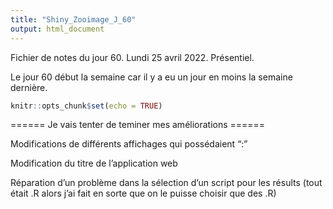 ```yaml
---
title: "Shiny_Zooimage_J_60"
output: html_document
---
```


Fichier de notes du jour 60. Lundi 25 avril 2022. Présentiel. \

Le jour 60 début la semaine car il y a eu un jour en moins la semaine dernière. \

```r
knitr::opts_chunk$set(echo = TRUE)
```

====== Je vais tenter de teminer mes améliorations ====== \

Modifications de différents affichages qui possédaient ":" \

Modification du titre de l'application web \

Réparation d'un problème dans la sélection d'un script pour les résults (tout était .R alors j'ai fait en sorte que on le puisse choisir que des .R) \
